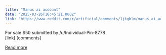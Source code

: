 ```yaml
---
title: "Manus ai account"
date: "2025-03-26T16:45:21.000Z"
link: "https://www.reddit.com/r/artificial/comments/1jkgblm/manus_ai_account/"
---
```


For sale $50
    submitted by    /u/Individual-Pin-8778  
 [link]   [comments]

[Read more](https://www.reddit.com/r/artificial/comments/1jkgblm/manus_ai_account/)
